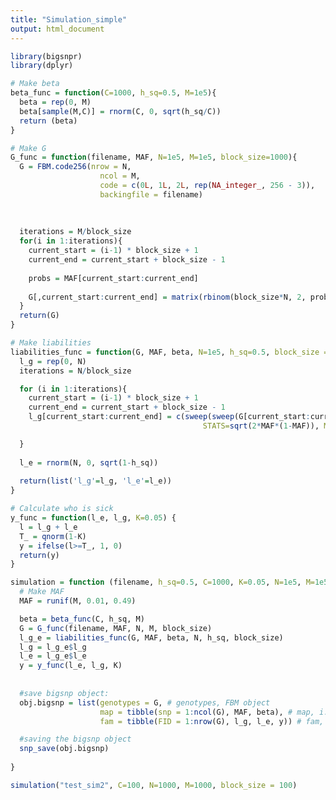 ```yaml
---
title: "Simulation_simple"
output: html_document
---
```


```r
library(bigsnpr)
library(dplyr)
```

```r
# Make beta
beta_func = function(C=1000, h_sq=0.5, M=1e5){
  beta = rep(0, M)
  beta[sample(M,C)] = rnorm(C, 0, sqrt(h_sq/C))
  return (beta)
}

```

```r
# Make G
G_func = function(filename, MAF, N=1e5, M=1e5, block_size=1000){
  G = FBM.code256(nrow = N,
                    ncol = M,
                    code = c(0L, 1L, 2L, rep(NA_integer_, 256 - 3)),
                    backingfile = filename)
  
  
    
  iterations = M/block_size
  for(i in 1:iterations){
    current_start = (i-1) * block_size + 1
    current_end = current_start + block_size - 1
  
    probs = MAF[current_start:current_end]
  
    G[,current_start:current_end] = matrix(rbinom(block_size*N, 2, probs), ncol=block_size, nrow=N)
  }
  return(G)
} 
```

```r
# Make liabilities
liabilities_func = function(G, MAF, beta, N=1e5, h_sq=0.5, block_size = 1000){
  l_g = rep(0, N)
  iterations = N/block_size

  for (i in 1:iterations){
    current_start = (i-1) * block_size + 1
    current_end = current_start + block_size - 1
    l_g[current_start:current_end] = c(sweep(sweep(G[current_start:current_end,], FUN = '-', STATS=2*MAF, MARGIN = 2), FUN='/',
                                           STATS=sqrt(2*MAF*(1-MAF)), MARGIN = 2)  %*% beta)

  }
  
  l_e = rnorm(N, 0, sqrt(1-h_sq))
  
  return(list('l_g'=l_g, 'l_e'=l_e))
}
```

```r
# Calculate who is sick
y_func = function(l_e, l_g, K=0.05) {
  l = l_g + l_e
  T_ = qnorm(1-K)
  y = ifelse(l>=T_, 1, 0)
  return(y)
}

```

```r
simulation = function (filename, h_sq=0.5, C=1000, K=0.05, N=1e5, M=1e5, block_size=1000) {
  # Make MAF
  MAF = runif(M, 0.01, 0.49)

  beta = beta_func(C, h_sq, M)
  G = G_func(filename, MAF, N, M, block_size)
  l_g_e = liabilities_func(G, MAF, beta, N, h_sq, block_size)
  l_g = l_g_e$l_g
  l_e = l_g_e$l_e
  y = y_func(l_e, l_g, K)
  
  
  #save bigsnp object:
  obj.bigsnp = list(genotypes = G, # genotypes, FBM object
                    map = tibble(snp = 1:ncol(G), MAF, beta), # map, i.e. SNP info
                    fam = tibble(FID = 1:nrow(G), l_g, l_e, y)) # fam, i.e. info on individuals

  #saving the bigsnp object
  snp_save(obj.bigsnp)
  
}

```


```r
simulation("test_sim2", C=100, N=1000, M=1000, block_size = 100)
```




